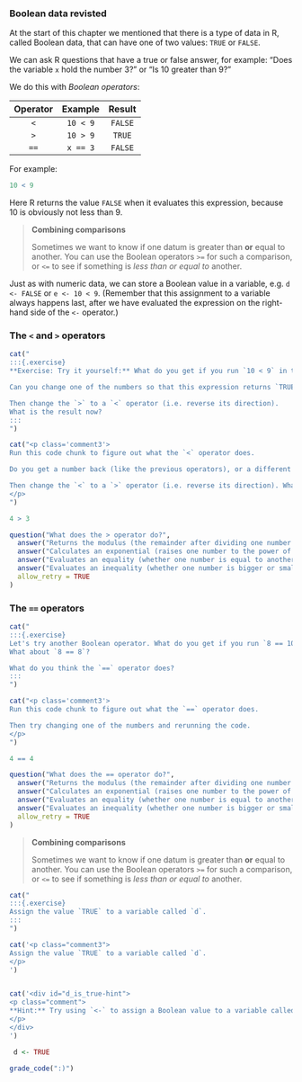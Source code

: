 ### Boolean data revisted

At the start of this chapter we mentioned that there is a type of data in R, called Boolean data, that can have one of two values: `TRUE` or `FALSE`.

We can ask R questions that have a true or false answer, for example: "Does the variable `x` hold the number 3?" or "Is 10 greater than 9?"

We do this with *Boolean operators*:

| Operator  | Example  | Result  |
|:---------:|:--------:|:-------:|
| `<`       | `10 < 9` | `FALSE` |
| `>`       | `10 > 9` | `TRUE`  |
| `==`      | `x == 3` | `FALSE` |

For example:

```r
10 < 9
```

Here R returns the value `FALSE` when it evaluates this expression, because 10 is obviously not less than 9.

> __Combining comparisons__
>
> Sometimes we want to know if one datum is greater than **or** equal
> to another. You can use the Boolean operators `>=` for such a comparison, or
> `<=` to see if something is *less than or equal to* another.

Just as with numeric data, we can store a Boolean value in a variable, e.g. `d <- FALSE` or `e <- 10 < 9`. (Remember that this assignment to a variable always happens last, after we have evaluated the expression on the right-hand side of the `<-` operator.)

<!-- TODO: 
put exercises into their own section 
-->

### The `<` and `>` operators

<!-- Book version -->

<!-- TODO:
add webexercises answer boxes to the exercise below
-->

```r
cat("
:::{.exercise}
**Exercise: Try it yourself:** What do you get if you run `10 < 9` in the RStudio Console?

Can you change one of the numbers so that this expression returns `TRUE`?

Then change the `>` to a `<` operator (i.e. reverse its direction). 
What is the result now?
:::
")
```

<!-- Tutorial version -->

```r
cat("<p class='comment3'>
Run this code chunk to figure out what the `<` operator does.

Do you get a number back (like the previous operators), or a different type of data?

Then change the `<` to a `>` operator (i.e. reverse its direction). What is the result now?
</p>
")
```

```r
4 > 3
```

```r
question("What does the > operator do?",
  answer("Returns the modulus (the remainder after dividing one number by another)."),
  answer("Calculates an exponential (raises one number to the power of the second."),
  answer("Evaluates an equality (whether one number is equal to another)."),
  answer("Evaluates an inequality (whether one number is bigger or smaller than another).", correct = TRUE),
  allow_retry = TRUE
)
```

### The `==` operators

<!-- Book version -->

<!-- TODO:
add webexercises answer boxes to the exercise below
-->

```r
cat("
:::{.exercise}
Let's try another Boolean operator. What do you get if you run `8 == 10`?
What about `8 == 8`?

What do you think the `==` operator does?
:::
")
```

<!-- End book

<!-- Tutorial version -->

```r
cat("<p class='comment3'>
Run this code chunk to figure out what the `==` operator does.

Then try changing one of the numbers and rerunning the code.
</p>
")
```

```r
4 == 4
```

```r
question("What does the == operator do?",
  answer("Returns the modulus (the remainder after dividing one number by another)."),
  answer("Calculates an exponential (raises one number to the power of the second."),
  answer("Evaluates an equality (whether one number is equal to another).", correct = TRUE),
  answer("Evaluates an inequality (whether one number is bigger or smaller than another)."),
  allow_retry = TRUE
)
```

<!-- End tutorial -->


> __Combining comparisons__
>
> Sometimes we want to know if one datum is greater than **or** equal
> to another. You can use the Boolean operators `>=` for such a comparison, or
> `<=` to see if something is *less than or equal to* another.




<!-- Book version -->

<!-- TODO:
add a webexercises answer box to the exercise below
-->

```r
cat("
:::{.exercise}
Assign the value `TRUE` to a variable called `d`.
:::
")
```

<!-- End book version -->

<!-- Tutorial version -->

```r
cat('<p class="comment3">
Assign the value `TRUE` to a variable called `d`.
</p>
')
```

```r
```

```r
cat('<div id="d_is_true-hint">
<p class="comment">
**Hint:** Try using `<-` to assign a Boolean value to a variable called `d`
</p>
</div>
')
```

```r
 d <- TRUE
```

```r
grade_code(":)")
```

<!-- End tutorial -->